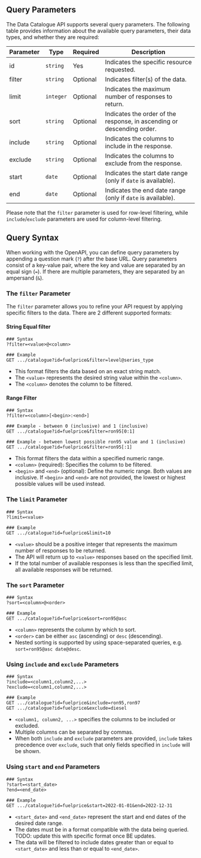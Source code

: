 ## Query Parameters

The Data Catalogue API supports several query parameters. The following table provides information about the available query parameters, their data types, and whether they are required:

| Parameter | Type      | Required | Description                                                            |
| --------- | --------- | -------- | ---------------------------------------------------------------------- |
| id        | `string`  | Yes      | Indicates the specific resource requested.                             |
| filter    | `string`  | Optional | Indicates filter(s) of the data.                                       |
| limit     | `integer` | Optional | Indicates the maximum number of responses to return.                   |
| sort      | `string`  | Optional | Indicates the order of the response, in ascending or descending order. |
| include   | `string`  | Optional | Indicates the columns to include in the response.                      |
| exclude   | `string`  | Optional | Indicates the columns to exclude from the response.                    |
| start     | `date`    | Optional | Indicates the start date range (only if `date` is available).          |
| end       | `date`    | Optional | Indicates the end date range (only if `date` is available).            |

Please note that the `filter` parameter is used for row-level filtering, while `include`/`exclude` parameters are used for column-level filtering.

## Query Syntax

When working with the OpenAPI, you can define query parameters by appending a question mark (`?`) after the base URL. Query parameters consist of a key-value pair, where the key and value are separated by an equal sign (`=`). If there are multiple parameters, they are separated by an ampersand (`&`).

### The `filter` Parameter

The `filter` parameter allows you to refine your API request by applying specific filters to the data. There are 2 different supported formats:

#### String Equal filter

```http
### Syntax
?filter=<value>@<column>

### Example
GET .../catalogue?id=fuelprice&filter=level@series_type
```

- This format filters the data based on an exact string match.
- The `<value>` represents the desired string value within the `<column>`.
- The `<column>` denotes the column to be filtered.

#### Range Filter

```http
### Syntax
?filter=<column>[<begin>:<end>]

### Example - between 0 (inclusive) and 1 (inclusive)
GET .../catalogue?id=fuelprice&filter=ron95[0:1]

### Example - between lowest possible ron95 value and 1 (inclusive)
GET .../catalogue?id=fuelprice&filter=ron95[:1]
```

- This format filters the data within a specified numeric range.
- `<column>` (required): Specifies the column to be filtered.
- `<begin>` and `<end>` (optional): Define the numeric range. Both values are inclusive. If `<begin>` and `<end>` are not provided, the lowest or highest possible values will be used instead.

### The `limit` Parameter

```http
### Syntax
?limit=<value>

### Example
GET .../catalogue?id=fuelprice&limit=10
```

- `<value>` should be a positive integer that represents the maximum number of responses to be returned.
- The API will return up to `<value>` responses based on the specified limit.
- If the total number of available responses is less than the specified limit, all available responses will be returned.

### The `sort` Parameter

```http
### Syntax
?sort=<column>@<order>

### Example
GET .../catalogue?id=fuelprice&sort=ron95@asc
```

- `<column>` represents the column by which to sort.
- `<order>` can be either `asc` (ascending) or `desc` (descending).
- Nested sorting is supported by using space-separated queries, e.g. <nobr>`sort=ron95@asc date@desc`</nobr>.

### Using `include` and `exclude` Parameters

```http
### Syntax
?include=<column1,column2,...>
?exclude=<column1,column2,...>

### Example
GET .../catalogue?id=fuelprice&include=ron95,ron97
GET .../catalogue?id=fuelprice&exclude=diesel
```

- `<column1, column2, ...>` specifies the columns to be included or excluded.
- Multiple columns can be separated by commas.
- When both `include` and `exclude` parameters are provided, `include` takes precedence over `exclude`, such that only fields specified in `include` will be shown.

### Using `start` and `end` Parameters

```http
### Syntax
?start=<start_date>
?end=<end_date>

### Example
GET .../catalogue?id=fuelprice&start=2022-01-01&end=2022-12-31
```

- `<start_date>` and `<end_date>` represent the start and end dates of the desired date range.
- The dates must be in a format compatible with the data being queried. TODO: update this with specific format once BE updates.
- The data will be filtered to include dates greater than or equal to `<start_date>` and less than or equal to `<end_date>`.
